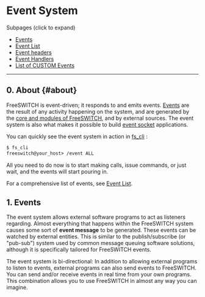
# Event System 




Subpages (click to expand)

* [Events](./Events_32178330.mdx#0-about)
* [Event List](./Event-List_7143557.mdx#nat)
* [Event headers](./Event-headers_32178341.mdx#0-about)
* [Event Handlers](./Event-Handlers_32178263.mdx#0-about)
* [List of CUSTOM Events](./List-of-CUSTOM-Events_15139388.mdx#0-about)

---

## 0. About {#about}

FreeSWITCH is event-driven; it responds to and emits events. [Events](./Events_32178330.mdx#0-about) are the result of any activity happening on the system, and are generated by the [core and modules of FreeSWITCH](../index.mdx#3-architecture), and by external sources. The event system is also what makes it possible to build [event socket](../Glossary.mdx#event-socket) applications.

You can quickly see the event system in action in [fs\_cli](../../Client-and-Developer-Interfaces/1048948.mdx#or) :

```xml
$ fs_cli
freeswitch@your_host> /event ALL
```

All you need to do now is to start making calls, issue commands, or just wait, and the events will start pouring in.

For a comprehensive list of events, see [Event List](./Event-List_7143557.mdx#nat).

## 1\. Events

The event system allows external software programs to act as listeners regarding. Almost everything that happens within the FreeSWITCH system causes some sort of **event message** to be generated. These events can be watched by external entities. This is similar to the publish/subscribe (or "pub-sub") system used by common message queuing software solutions, although it is specifically tailored for FreeSWITCH events.

The event system is bi-directional: In addition to allowing external programs to listen to events, external programs can also send events to FreeSWITCH. You can send and/or receive events in real time from your own programs. This combination allows you to use FreeSWITCH in almost any way you can imagine.

  

